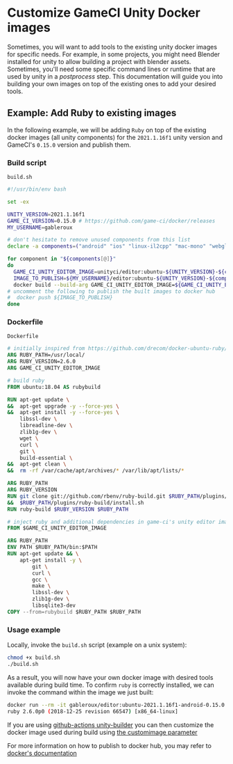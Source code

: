 # Customize GameCI Unity Docker images

Sometimes, you will want to add tools to the existing unity docker images for specific needs. For
example, in some projects, you might need Blender installed for unity to allow building a project
with blender assets. Sometimes, you'll need some specific command lines or runtime that are used by
unity in a _postprocess_ step. This documentation will guide you into building your own images on
top of the existing ones to add your desired tools.

## Example: Add Ruby to existing images

In the following example, we will be adding `Ruby` on top of the existing docker images (all unity
components) for the `2021.1.16f1` unity version and GameCI's `0.15.0` version and publish them.

### Build script

`build.sh`

```bash
#!/usr/bin/env bash

set -ex

UNITY_VERSION=2021.1.16f1
GAME_CI_VERSION=0.15.0 # https://github.com/game-ci/docker/releases
MY_USERNAME=gableroux

# don't hesitate to remove unused components from this list
declare -a components=("android" "ios" "linux-il2cpp" "mac-mono" "webgl" "windows-mono")

for component in "${components[@]}"
do
  GAME_CI_UNITY_EDITOR_IMAGE=unityci/editor:ubuntu-${UNITY_VERSION}-${component}-${GAME_CI_VERSION}
  IMAGE_TO_PUBLISH=${MY_USERNAME}/editor:ubuntu-${UNITY_VERSION}-${component}-${GAME_CI_VERSION}
  docker build --build-arg GAME_CI_UNITY_EDITOR_IMAGE=${GAME_CI_UNITY_EDITOR_IMAGE} . -t ${IMAGE_TO_PUBLISH}
# uncomment the following to publish the built images to docker hub
#  docker push ${IMAGE_TO_PUBLISH}
done
```

### Dockerfile

`Dockerfile`

```dockerfile
# initially inspired from https://github.com/drecom/docker-ubuntu-ruby/blob/master/Dockerfile
ARG RUBY_PATH=/usr/local/
ARG RUBY_VERSION=2.6.0
ARG GAME_CI_UNITY_EDITOR_IMAGE

# build ruby
FROM ubuntu:18.04 AS rubybuild

RUN apt-get update \
&&  apt-get upgrade -y --force-yes \
&&  apt-get install -y --force-yes \
    libssl-dev \
    libreadline-dev \
    zlib1g-dev \
    wget \
    curl \
    git \
    build-essential \
&&  apt-get clean \
&&  rm -rf /var/cache/apt/archives/* /var/lib/apt/lists/*

ARG RUBY_PATH
ARG RUBY_VERSION
RUN git clone git://github.com/rbenv/ruby-build.git $RUBY_PATH/plugins/ruby-build \
&&  $RUBY_PATH/plugins/ruby-build/install.sh
RUN ruby-build $RUBY_VERSION $RUBY_PATH

# inject ruby and additional dependencies in game-ci's unity editor image
FROM $GAME_CI_UNITY_EDITOR_IMAGE

ARG RUBY_PATH
ENV PATH $RUBY_PATH/bin:$PATH
RUN apt-get update && \
    apt-get install -y \
        git \
        curl \
        gcc \
        make \
        libssl-dev \
        zlib1g-dev \
        libsqlite3-dev
COPY --from=rubybuild $RUBY_PATH $RUBY_PATH
```

### Usage example

Locally, invoke the `build.sh` script (example on a unix system):

```bash
chmod +x build.sh
./build.sh
```

As a result, you will now have your own docker image with desired tools available during build time.
To confirm `ruby` is correctly installed, we can invoke the command within the image we just built:

```bash
docker run --rm -it gableroux/editor:ubuntu-2021.1.16f1-android-0.15.0 ruby --version
ruby 2.6.0p0 (2018-12-25 revision 66547) [x86_64-linux]
```

If you are using
[github-actions unity-builder](https://github.com/marketplace/actions/unity-builder) you can then
customize the docker image used during build using
[the customimage parameter](https://game.ci/docs/github/builder#customimage)

For more information on how to publish to docker hub, you may refer to
[docker's documentation](https://docs.docker.com/docker-hub/repos/)
